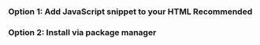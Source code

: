 
### Option 1: Add JavaScript snippet to your HTML <span class="bg-gray-accent-light dark:bg-gray-accent-dark text-gray font-semibold align-middle text-sm p-1 rounded">Recommended</span>

<Snippet />

### Option 2: Install via package manager

<InstallJSViaNPM />